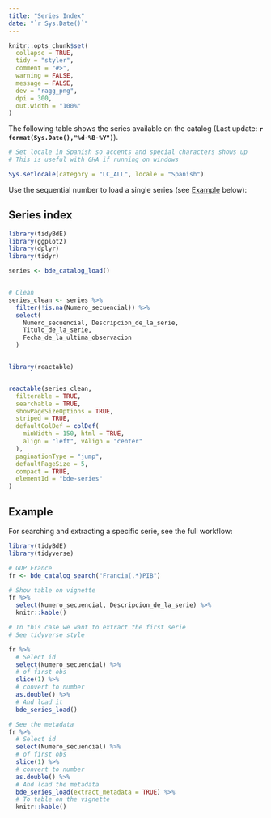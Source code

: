 ```yaml
---
title: "Series Index"
date: "`r Sys.Date()`"
---
```


```r
knitr::opts_chunk$set(
  collapse = TRUE,
  tidy = "styler",
  comment = "#>",
  warning = FALSE,
  message = FALSE,
  dev = "ragg_png",
  dpi = 300,
  out.width = "100%"
)
```

The following table shows the series available on the catalog (Last update:
**`r format(Sys.Date(),"%d-%B-%Y")`**).

```r
# Set locale in Spanish so accents and special characters shows up
# This is useful with GHA if running on windows

Sys.setlocale(category = "LC_ALL", locale = "Spanish")
```

Use the sequential number to load a single series (see [Example](#example)
below):

## Series index

```r
library(tidyBdE)
library(ggplot2)
library(dplyr)
library(tidyr)

series <- bde_catalog_load()


# Clean
series_clean <- series %>%
  filter(!is.na(Numero_secuencial)) %>%
  select(
    Numero_secuencial, Descripcion_de_la_serie,
    Titulo_de_la_serie,
    Fecha_de_la_ultima_observacion
  )


library(reactable)


reactable(series_clean,
  filterable = TRUE,
  searchable = TRUE,
  showPageSizeOptions = TRUE,
  striped = TRUE,
  defaultColDef = colDef(
    minWidth = 150, html = TRUE,
    align = "left", vAlign = "center"
  ),
  paginationType = "jump",
  defaultPageSize = 5,
  compact = TRUE,
  elementId = "bde-series"
)
```

## Example {#example}

For searching and extracting a specific serie, see the full workflow:

```r
library(tidyBdE)
library(tidyverse)

# GDP France
fr <- bde_catalog_search("Francia(.*)PIB")

# Show table on vignette
fr %>%
  select(Numero_secuencial, Descripcion_de_la_serie) %>%
  knitr::kable()

# In this case we want to extract the first serie
# See tidyverse style

fr %>%
  # Select id
  select(Numero_secuencial) %>%
  # of first obs
  slice(1) %>%
  # convert to number
  as.double() %>%
  # And load it
  bde_series_load()

# See the metadata
fr %>%
  # Select id
  select(Numero_secuencial) %>%
  # of first obs
  slice(1) %>%
  # convert to number
  as.double() %>%
  # And load the metadata
  bde_series_load(extract_metadata = TRUE) %>%
  # To table on the vignette
  knitr::kable()
```
